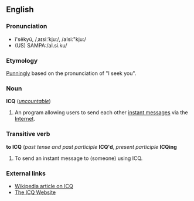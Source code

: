==English==
===Pronunciation===
*ī'sēkyū, /ˌaɪsiːˈkjuː/, /aIsi:"kju:/
*(US) SAMPA:/aI.si.ku/

===Etymology===
[[Punningly]] based on the pronunciation of "I seek you".

===Noun===
'''ICQ''' (''[[uncountable]]'')
# An program allowing users to send each other [[instant message]]s via the [[Internet]].

===Transitive verb===
'''to ICQ''' (''past tense and past participle'' '''ICQ'd''', ''present participle'' '''ICQing'''

# To send an instant message to (someone) using ICQ.

===External links===
*[[en:ICQ|Wikipedia article on ICQ]]
*[[http://www.icq.com|The ICQ Website]]